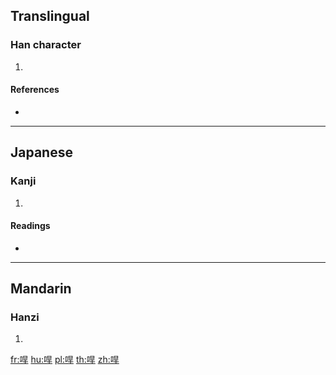 ==Translingual==

===Han character===
{{Han char|rn=30|rad=口|as=07|sn=10|four=66041|canj=RAMJ|ids=⿰口旱}}

# {{defn|Han|sort=口07}}

====References====
* {{Han ref|kx=0191.130|dkj=03678|dj=0410.250|hdz=10628.030|uh=54FB|ud=21755|bh=D141|bd=53569}}

----

==Japanese==

===Kanji===
{{ja-kanji|grade=|rs=口07}}

# {{defn|lang=ja|sort=口07}}

====Readings====
* {{ja-readings|on=[[かん]] (kan), [[がん]] (gan)|kun=[[ねむる]] (nemuru)}}

----

==Mandarin==

===Hanzi===
{{cmn-hanzi|pin=[[hàn]] ([[han4]])|wg=han<sup>4</sup>}}

# {{defn|lang=cmn|sort=口07}}

[[fr:哻]]
[[hu:哻]]
[[pl:哻]]
[[th:哻]]
[[zh:哻]]